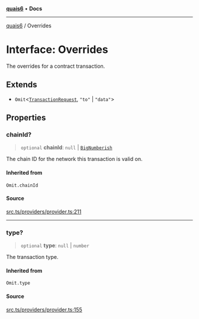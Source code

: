 [**quais6**](../README.md) • **Docs**

***

[quais6](../globals.md) / Overrides

# Interface: Overrides

The overrides for a contract transaction.

## Extends

- `Omit`\<[`TransactionRequest`](../type-aliases/TransactionRequest.md), `"to"` \| `"data"`\>

## Properties

### chainId?

> `optional` **chainId**: `null` \| [`BigNumberish`](../type-aliases/BigNumberish.md)

The chain ID for the network this transaction is valid on.

#### Inherited from

`Omit.chainId`

#### Source

[src.ts/providers/provider.ts:211](https://github.com/dominant-strategies/quais-6.js/blob/aca1855329c3946c627ab7f16ac5304cea7d20c5/src.ts/providers/provider.ts#L211)

***

### type?

> `optional` **type**: `null` \| `number`

The transaction type.

#### Inherited from

`Omit.type`

#### Source

[src.ts/providers/provider.ts:155](https://github.com/dominant-strategies/quais-6.js/blob/aca1855329c3946c627ab7f16ac5304cea7d20c5/src.ts/providers/provider.ts#L155)
